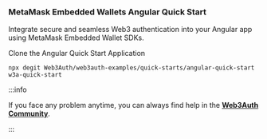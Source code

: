 ### MetaMask Embedded Wallets Angular Quick Start

Integrate secure and seamless Web3 authentication into your Angular app using MetaMask Embedded Wallet SDKs.

Clone the Angular Quick Start Application

```shell
npx degit Web3Auth/web3auth-examples/quick-starts/angular-quick-start w3a-quick-start
```

:::info

If you face any problem anytime, you can always find help in the [**Web3Auth Community**](https://web3auth.io/community/c/help-pnp/pnp-web/7).

:::
